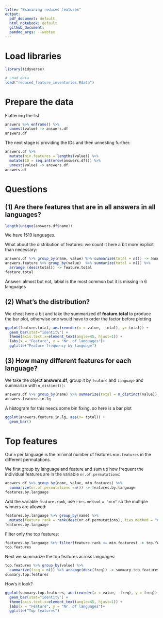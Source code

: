 ```yaml
---
title: "Examining reduced features"
output:
  pdf_document: default
  html_notebook: default
  github_document:
  pandoc_args: --webtex
---
```


# Load libraries

```r
library(tidyverse)
```

```r
# Load data
load("reduced_feature_inventories.Rdata")
```

# Prepare the data

Flattening the list
```r
answers %>% enframe() %>% 
  unnest(value) -> answers.df
answers.df
```

The next stage is providing the IDs and then unnesting further:
```r
answers.df %>% 
  mutate(min.features = lengths(value)) %>% 
  mutate(ID = seq.int(nrow(answers.df))) %>%
  unnest(value) -> answers.df
answers.df
```

# Questions

## (1) Are there features that are in all answers in all languages?

```r
length(unique(answers.df$name))
```

We have 1519 languages. 

What about the distribution of features: we count it here a bit more explicit than necessary:

```r
answers.df %>% group_by(name, value) %>% summarize(total = n()) -> answers.feature
answers.feature %>% group_by(value)  %>% summarize(total = n()) %>% 
  arrange (desc(total)) -> feature.total
feature.total
```

Answer: almost but not, labial is the most common but it is missing in 6 languages

## (2) What's the distribution?

We cheat here a bit and take the summarized df **feature.total** to produce the bar plot, otherwise one would have to order the factor before plotting

```r
ggplot(feature.total, aes(reorder(x = value, -total), y= total)) +
  geom_bar(stat="identity") +
  theme(axis.text.x=element_text(angle=45, hjust=1)) +
  labs(x = "Feature", y = "Nr. of languages")+
  ggtitle("Feature frequency by language")
```

## (3) How many different features for each language?

We take the object **answers.df**, group it by `feature` and `language` and summarize with `n_distinct()`:

```r
answers.df %>% group_by(name) %>% summarize(total = n_distinct(value)) -> answers.feature.in.lg
answers.feature.in.lg
```

A histogram for this needs some bin fixing, so here is a bar plot

```r
ggplot(answers.feature.in.lg, aes(x= total)) +
  geom_bar()
```

# Top features

Our `n` per language is the minimal number of features `min.features` in the different permutations.

We first group by language and feature and sum up how frequent the individual features are in the variable `nr.of.permutations`:

```r
answers.df %>% group_by(name, value, min.features) %>% 
  summarize(nr.of.permutations =n()) -> features.by.language
features.by.language
```

Add the variable `feature.rank`, use `ties.method = "min"` so the multiple winners are allowed:

```r
features.by.language %>% group_by(name) %>% 
  mutate(feature.rank = rank(desc(nr.of.permutations), ties.method = "min")) -> features.by.language
features.by.language
```

Filter only the top features:

```r
features.by.language %>% filter(feature.rank <= min.features) -> top.features
top.features
```

Next we summarize the top features across languages:

```r
top.features %>% group_by(value) %>% 
  summarize(freq = n()) %>% arrange(desc(freq)) -> summary.top.features
summary.top.features
```

How's it look?

```r
ggplot(summary.top.features, aes(reorder(x = value, -freq), y = freq)) +
  geom_bar(stat="identity") +
  theme(axis.text.x=element_text(angle=45, hjust=1)) +
  labs(x = "Feature", y = "Nr. of languages")+
  ggtitle("Top features")
```
